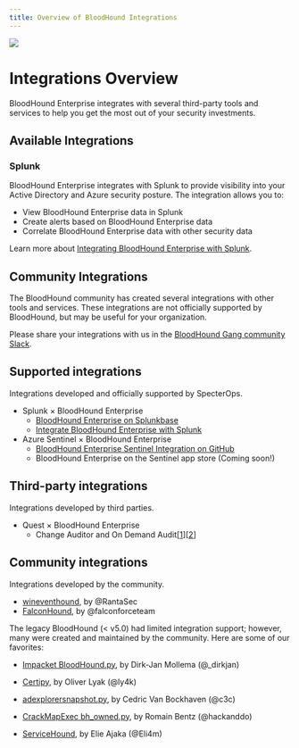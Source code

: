 ---
title: Overview of BloodHound Integrations
---

<Frame>
  <img src="/assets/18246479746331.png"/>
</Frame>

# Integrations Overview

BloodHound Enterprise integrates with several third-party tools and services to help you get the most out of your security investments.

## Available Integrations

### Splunk

BloodHound Enterprise integrates with Splunk to provide visibility into your Active Directory and Azure security posture. The integration allows you to:

- View BloodHound Enterprise data in Splunk
- Create alerts based on BloodHound Enterprise data
- Correlate BloodHound Enterprise data with other security data

Learn more about [Integrating BloodHound Enterprise with Splunk](/resources/integrations/splunk).

## Community Integrations

The BloodHound community has created several integrations with other tools and services. These integrations are not officially supported by BloodHound, but may be useful for your organization.

Please share your integrations with us in the [BloodHound Gang community Slack](https://support.bloodhoundenterprise.io/hc/en-us/articles/16730536907547).

## Supported integrations

Integrations developed and officially supported by SpecterOps.

- Splunk × BloodHound Enterprise
   - [BloodHound Enterprise on Splunkbase](https://splunkbase.splunk.com/app/6609)
   - [Integrate BloodHound Enterprise with Splunk](/integrations/integrations/splunk)
- Azure Sentinel × BloodHound Enterprise
   - [BloodHound Enterprise Sentinel Integration on GitHub](https://github.com/Azure/Azure-Sentinel/tree/master/Solutions/BloodHound%20Enterprise)
   - BloodHound Enterprise on the Sentinel app store (Coming soon!)

## Third-party integrations

Integrations developed by third parties.

- Quest × BloodHound Enterprise
   - Change Auditor and On Demand Audit[[1](https://www.quest.com/video/on-demand-audit-now-supports-bloodhound-enterprise/)][[2](https://www.quest.com/video/secure-active-directory-with-bloodhound-enterprise-on-demand-audit/)]

## Community integrations

Integrations developed by the community.

- [wineventhound](https://medium.com/@RantaSec/bloodhound-for-blue-teams-windows-event-id-4624-a259c76ee09e), by @RantaSec
- [FalconHound](https://github.com/FalconForceTeam/FalconHound), by @falconforceteam

The legacy BloodHound (< v5.0) had limited integration support; however, many were created and maintained by the community. Here are some of our favorites:

- [Impacket BloodHound.py](https://github.com/dirkjanm/BloodHound.py), by Dirk-Jan Mollema (@_dirkjan)

- [Certipy](https://github.com/ly4k/Certipy), by Oliver Lyak (@ly4k)

- [adexplorersnapshot.py](https://github.com/c3c/ADExplorerSnapshot.py), by Cedric Van Bockhaven (@c3c)

- [CrackMapExec bh_owned.py](https://github.com/byt3bl33d3r/CrackMapExec), by Romain Bentz (@hackanddo)

- [ServiceHound](https://github.com/Eli4m/ServiceHound), by Elie Ajaka (@Eli4m)
